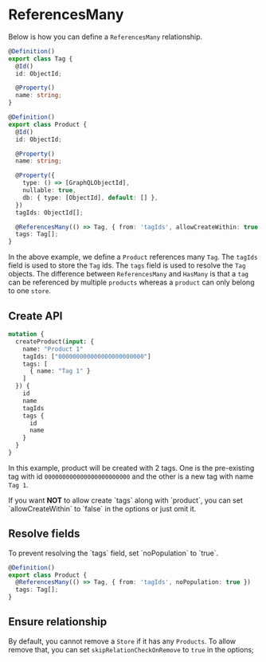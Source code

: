
# ReferencesMany

Below is how you can define a `ReferencesMany` relationship.

```ts copy
@Definition()
export class Tag {
  @Id()
  id: ObjectId;

  @Property()
  name: string;
}

@Definition()
export class Product {
  @Id()
  id: ObjectId;

  @Property()
  name: string;

  @Property({
    type: () => [GraphQLObjectId],
    nullable: true,
    db: { type: [ObjectId], default: [] },
  })
  tagIds: ObjectId[];

  @ReferencesMany(() => Tag, { from: 'tagIds', allowCreateWithin: true })
  tags: Tag[];
}
```

In the above example, we define a `Product` references many `Tag`. The `tagIds` field is used to store the `Tag` ids. The `tags` field is used to resolve the `Tag` objects. The difference between `ReferencesMany` and `HasMany` is that a `tag` can be referenced by multiple `products` whereas a `product` can only belong to one `store`.

## Create API

```graphql copy
mutation {
  createProduct(input: {
    name: "Product 1"
    tagIds: ["000000000000000000000000"]
    tags: [
      { name: "Tag 1" }
    ]
  }) {
    id
    name
    tagIds
    tags {
      id 
      name
    }
  }
}
```

In this example, product will be created with 2 tags. One is the pre-existing tag with id `000000000000000000000000` and the other is a new tag with name `Tag 1`.

<Callout>
  If you want <b>NOT</b> to allow create `tags` along with `product`, you can set `allowCreateWithin` to `false` in the options or just omit it.
</Callout>

## Resolve fields

<Callout>
  To prevent resolving the `tags` field, set `noPopulation` to `true`.
</Callout>

```ts copy
@Definition()
export class Product {
  @ReferencesMany(() => Tag, { from: 'tagIds', noPopulation: true })
  tags: Tag[];
}
```

## Ensure relationship

By default, you cannot remove a `Store` if it has any `Products`. To allow remove that, you can set `skipRelationCheckOnRemove` to `true` in the options;
